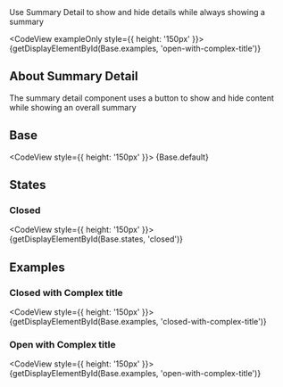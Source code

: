 
<div className="doc lead">
  Use Summary Detail to show and hide details while always showing a summary
</div>

<CodeView exampleOnly style={{ height: '150px' }}>
  {getDisplayElementById(Base.examples, 'open-with-complex-title')}
</CodeView>

## About Summary Detail
The summary detail component uses a button to show and hide content while showing an overall summary

## Base

<CodeView style={{ height: '150px' }}>
  {Base.default}
</CodeView>

## States

### Closed

<CodeView style={{ height: '150px' }}>
  {getDisplayElementById(Base.states, 'closed')}
</CodeView>

## Examples

### Closed with Complex title
<CodeView style={{ height: '150px' }}>
  {getDisplayElementById(Base.examples, 'closed-with-complex-title')}
</CodeView>

### Open with Complex title

<CodeView style={{ height: '150px' }}>
  {getDisplayElementById(Base.examples, 'open-with-complex-title')}
</CodeView>
